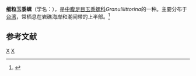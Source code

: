 {{Speciesbox
| taxon = Granulilittorina exigua
| binomial_authority = (Dunker, 1860)
}}
'''细粒玉黍螺'''（学名：''{{lang|la|Granulilittorina exigua}}''），是[[中腹足目|中腹足目]][[玉黍螺科|玉黍螺科]]''Granulilittorina''的一种。主要分布于[[台湾|台湾]]，常栖息在岩礁海岸和潮间带的上半部。<ref>{{cite web|url=http://shell.sinica.edu.tw/chinese/shellbase_detail.php?science_no=278|title=国际贝库：细粒玉黍螺|publisher=台湾贝类资料库|accessdate=2009-08-11|archive-date=2016-03-04|archive-url=https://web.archive.org/web/20160304105811/http://shell.sinica.edu.tw/chinese/shellbase_detail.php?science_no=278|dead-url=no}}</ref>

== 参考文献 ==
{{reflist}}
{{taxonbar}}
[[Category:_1860年描述的动物|X]]
[[Category:玉黍螺科|X]]